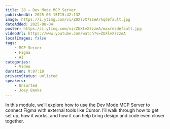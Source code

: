 ```yaml
---
title: 28 – Dev Mode MCP Server
publishedAt: 2025-06-15T15:42:13Z
image: https://i.ytimg.com/vi/ZUXlvX7zzeA/hqdefault.jpg
dateAdded: 2025-08-04
poster: https://i.ytimg.com/vi/ZUXlvX7zzeA/maxresdefault.jpg
videoUrl: https://www.youtube.com/watch?v=ZUXlvX7zzeA
localImages: false
tags:
    - MCP Server
    - Figma
    - AI
categories:
    - Video
duration: 0:07:18
privacyStatus: unlisted
speakers:
    - Unsorted
    - Joey Banks
---
```

In this module, we’ll explore how to use the Dev Mode MCP Server to connect Figma with external tools like Cursor. I’ll walk through how to get set up, how it works, and how it can help bring design and code even closer together.
